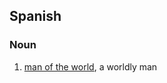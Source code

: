 ==Spanish==

===Noun===
{{es-noun|m|sg=[[hombre]] del [[mundo]]|pl=hombres del mundo}}

# [[man of the world]], a worldly man